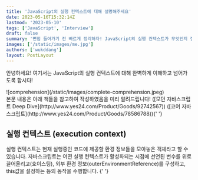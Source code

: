 ```yaml
---
title: 'JavaScript의 실행 컨텍스트에 대해 설명해주세요'
date: 2023-05-16T15:32:14Z
lastmod: '2023-05-10'
tags: ['JavaScript', 'Interview']
draft: false
summary: '면접 들어가기 전 빠르게 정리하자! JavaScript의 실행 컨텍스트가 무엇인지 질문을 받았다면? 본문과 같이 답변합시다!'
images: ['/static/images/me.jpg']
authors: ['wukddang']
layout: PostLayout
---
```


안녕하세요! 여기서는 JavaScript의 실행 컨텍스트에 대해 완벽하게 이해하고 넘어가도록 합시다!

<div className="w-64">![comprehension](/static/images/complete-comprehension.jpeg)</div>
본문 내용은 아래 책들을 참고하여 작성하였음을 미리 알려드립니다! ([모던 자바스크립트 Deep Dive](http://www.yes24.com/Product/Goods/92742567))
([코어 자바스크립트](http://www.yes24.com/Product/Goods/78586788)){' '}

## 실행 컨텍스트 (execution context)

실행 컨텍스트는 현재 실행중인 코드에 제공할 환경 정보들을 모아놓은 객체라고 할 수 있습니다. 자바스크립트는 어떤 실행 컨텍스트가 활성화되는 시점에 선언된 변수를 위로 끌어올리고(호이스팅), 외부 환경 정보(outerEnvironmentReference)를 구성하고, this값을 설정하는 등의 동작을 수행합니다. {' '}
